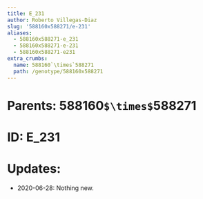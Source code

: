```yaml
---
title: E_231
author: Roberto Villegas-Diaz
slug: '588160x588271/e-231'
aliases:
  - 588160x588271-e_231
  - 588160x588271-e-231
  - 588160x588271-e231
extra_crumbs:
  name: 588160`\times`588271
  path: /genotype/588160x588271
---
```


# **Parents**: 588160`$\times$`588271
# **ID**: E_231
# **Updates**: 
 - 2020-06-28: Nothing new.
